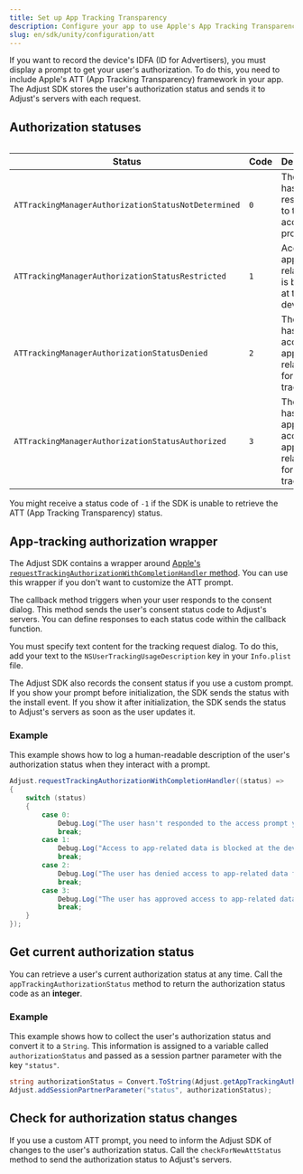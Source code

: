 ```yaml
---
title: Set up App Tracking Transparency
description: Configure your app to use Apple's App Tracking Transparency framework
slug: en/sdk/unity/configuration/att
---
```



If you want to record the device's IDFA (ID for Advertisers), you must display a prompt to get your user's authorization. To do this, you need to include Apple's ATT (App Tracking Transparency) framework in your app. The Adjust SDK stores the user's authorization status and sends it to Adjust's servers with each request.

## Authorization statuses

<Table>

| Status                                              | Code | Description                                                          |
| --------------------------------------------------- | ---- | -------------------------------------------------------------------- |
| `ATTrackingManagerAuthorizationStatusNotDetermined` | `0`  | The user hasn't responded to the access prompt yet                   |
| `ATTrackingManagerAuthorizationStatusRestricted`    | `1`  | Access to app-related data is blocked at the device level            |
| `ATTrackingManagerAuthorizationStatusDenied`        | `2`  | The user has denied access to app-related data for device tracking   |
| `ATTrackingManagerAuthorizationStatusAuthorized`    | `3`  | The user has approved access to app-related data for device tracking |

</Table>

<Callout type="note">

You might receive a status code of `-1` if the SDK is unable to retrieve the ATT (App Tracking Transparency) status.

</Callout>

## App-tracking authorization wrapper

The Adjust SDK contains a wrapper around [Apple's `requestTrackingAuthorizationWithCompletionHandler` method](https://developer.apple.com/documentation/apptrackingtransparency/attrackingmanager/3547037-requesttrackingauthorizationwith). You can use this wrapper if you don't want to customize the ATT prompt.

The callback method triggers when your user responds to the consent dialog. This method sends the user's consent status code to Adjust's servers. You can define responses to each status code within the callback function.

You must specify text content for the tracking request dialog. To do this, add your text to the `NSUserTrackingUsageDescription` key in your `Info.plist` file.

<Callout type="tip">

The Adjust SDK also records the consent status if you use a custom prompt. If you show your prompt before initialization, the SDK sends the status with the install event. If you show it after initialization, the SDK sends the status to Adjust's servers as soon as the user updates it.

</Callout>

<RequestTrackingAuthorization />

### Example

This example shows how to log a human-readable description of the user's authorization status when they interact with a prompt.

```c#
Adjust.requestTrackingAuthorizationWithCompletionHandler((status) =>
{
    switch (status)
    {
        case 0:
            Debug.Log("The user hasn't responded to the access prompt yet.");
            break;
        case 1:
            Debug.Log("Access to app-related data is blocked at the device level.");
            break;
        case 2:
            Debug.Log("The user has denied access to app-related data for device tracking.");
            break;
        case 3:
            Debug.Log("The user has approved access to app-related data for device tracking.");
            break;
    }
});
```

## Get current authorization status

You can retrieve a user's current authorization status at any time. Call the `appTrackingAuthorizationStatus` method to return the authorization status code as an **integer**.

<AppTrackingAuthorizationStatus />

### Example

This example shows how to collect the user's authorization status and convert it to a `String`. This information is assigned to a variable called `authorizationStatus` and passed as a session partner parameter with the key `"status"`.

```c#
string authorizationStatus = Convert.ToString(Adjust.getAppTrackingAuthorizationStatus());
Adjust.addSessionPartnerParameter("status", authorizationStatus);
```

## Check for authorization status changes

If you use a custom ATT prompt, you need to inform the Adjust SDK of changes to the user's authorization status. Call the `checkForNewAttStatus` method to send the authorization status to Adjust's servers.

<CheckForNewAttStatus />
